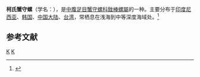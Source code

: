 {{Speciesbox
| taxon = Rhinoclavis kochi
| image = Rhinoclavis_kochi_01.JPG
| binomial_authority = (Philippi, 1848)
}}
'''柯氏蟹守螺'''（学名：''{{lang|la|Rhinoclavis kochi}}''），是[[中腹足目|中腹足目]][[蟹守螺科|蟹守螺科]][[銼棒螺屬|銼棒螺屬]]的一种。主要分布于[[印度尼西亚|印度尼西亚]]、[[韩国|韩国]]、[[中国大陆|中国大陆]]、[[台湾|台湾]]，常栖息在浅海到中等深度海域处。<ref>{{cite web|url=http://shell.sinica.edu.tw/chinese/shellbase_detail.php?science_no=398|title=国际贝库：柯氏蟹守螺|publisher=台湾贝类资料库|accessdate=2009-08-11|archive-date=2016-03-04|archive-url=https://web.archive.org/web/20160304123254/http://shell.sinica.edu.tw/chinese/shellbase_detail.php?science_no=398|dead-url=no}}</ref>

== 参考文献 ==
{{reflist}}
{{Taxonbar|from=Q7320635}}
[[Category:_1848年描述的动物|K]]
[[Category:銼棒螺屬|K]]